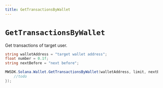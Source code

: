 ```yaml
---
title: GetTransactionsByWallet
---
```


# `GetTransactionsByWallet`

Get transactions of target user.
```csharp
string walletAddress = "target wallet address";
float number = 0.1f;
string nextBefore = "next before";

MWSDK.Solana.Wallet.GetTransactionsByWallet(walletAddress, limit, nextBefore, (res) => {
    //todo
});
```